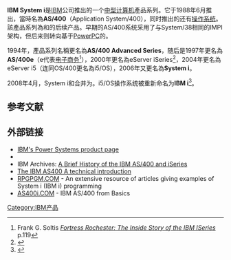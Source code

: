 {{Infobox Computer
| name   = IBM System i
| aka    = AS/400、iSeries
| type   = [[中型计算机|中型计算机]]
| os     = {{link-en|OS/400}} (後更名為i5/OS和IBM i)
| cpu    = IMPI、{{link-en|IBM RS64}}、[[IBM_POWER微处理器|IBM POWER微处理器]]
| image  = File:IBM AS-400 9406-730.jpg
| caption      = IBM AS/400e model 730
| predecessor  = {{link-en|IBM System/38}},{{Clear}}{{link-en|IBM System/36}}
| successor    = 運行{{link-en|IBM i}}的{{link-en|IBM Power Systems}}
| manufacturer = IBM
| discontinued = 2013年9月30日
| release date = '''1988''' (AS/400){{Clear}}'''2000''' (eServer iSeries)
| related      = {{link-en|IBM System p}}
}}'''IBM System i'''是[[IBM|IBM]]公司推出的一个[[中型计算机|中型计算机]]產品系列。它于1988年6月推出，當時名為'''AS/400'''（Application System/400），同时推出的还有{{link-en|OS/400}}[[操作系统|操作系统]]。該產品系列為{{link-en|IBM System/36}}和{{link-en|IBM System/38}}的后续产品。早期的AS/400系统采用了与System/38相同的IMPI架构，但后来则转向基于[[PowerPC|PowerPC]]的{{link-en|IBM RS64}}。

1994年，產品系列名稱更名為'''AS/400 Advanced Series'''，随后是1997年更名為'''AS/400e'''（e代表[[电子商务|电子商务]]<ref name="Soltis2001">Frank G. Soltis ''[https://books.google.com/books?id=ypJmzqt7JdUC Fortress Rochester: The Inside Story of the IBM ISeries] {{Wayback|url=https://books.google.com/books?id=ypJmzqt7JdUC |date=20210525213427 }}'' p.119</ref>），2000年更名為eServer iSeries<ref>{{Cite web|title=IBM eServer iSeries 400|url=https://www-01.ibm.com/common/ssi/rep_ca/9/897/ENUS100-309/index.html|date=October 3, 2000|publisher=IBM|access-date=2021-04-03|archive-date=2021-03-20|archive-url=https://web.archive.org/web/20210320224901/https://www-01.ibm.com/common/ssi/rep_ca/9/897/ENUS100-309/index.html}}</ref>，2004年更名為eServer i5（连同OS/400更名為i5/OS），2006年又更名為'''System i'''。

2008年4月，System i和{{link-en|IBM System p}}合并为{{link-en|IBM Power Systems}}。i5/OS操作系统被重新命名为'''IBM i'''<ref>{{Cite web|title=IBM merges System i and System p server lines|url=https://www.infoworld.com/article/2649318/ibm-merges-system-i-and-system-p-server-lines.html|author=Niccolai|date=April 2, 2008|first=James|work={{link-en|InfoWorld}}|accessdaymonth=limited|access-date=2021-04-03|archive-date=2022-03-21|archive-url=https://web.archive.org/web/20220321193250/https://www.infoworld.com/article/2649318/ibm-merges-system-i-and-system-p-server-lines.html}}</ref>。

==参考文献==
{{reflist}}

== 外部链接 ==

* [https://www.ibm.com/it-infrastructure/power IBM's Power Systems product page] {{Wayback|url=https://www.ibm.com/it-infrastructure/power |date=20210527162409 }}
* {{Cite web|title=IBM Hardware list for "System i"|url=http://www-03.ibm.com/systems/power/hardware/systemi/http://www.ibm.com/power|accessdate=May 28, 2020}}{{Dead link|date=May 2020|bot=medic}}
* IBM Archives: [http://www-03.ibm.com/ibm/history/documents/pdf/as400.pdf A Brief History of the IBM AS/400 and iSeries] {{Wayback|url=http://www-03.ibm.com/ibm/history/documents/pdf/as400.pdf |date=20170829074002 }}
* [https://www.ibm.com/developerworks/community/files/basic/anonymous/api/library/7cd1e29f-0699-4929-a741-516ce47295a8/document/745425bf-c00a-4a8d-bd8f-1f8e14ef9e65/media The IBM AS400 A technical introduction] {{Wayback|url=https://www.ibm.com/developerworks/community/files/basic/anonymous/api/library/7cd1e29f-0699-4929-a741-516ce47295a8/document/745425bf-c00a-4a8d-bd8f-1f8e14ef9e65/media |date=20160303232247 }}
* [http://www.rpgpgm.com/ RPGPGM.COM] {{Wayback|url=http://www.rpgpgm.com/ |date=20210421200859 }} - An extensive resource of articles giving examples of System i (IBM i) programming
* [http://www.as400i.com AS400i.COM] {{Wayback|url=http://www.as400i.com/ |date=20210225012655 }} - IBM AS/400 from Basics

[[Category:IBM产品|Category:IBM产品]]